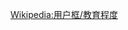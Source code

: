 {{Userbox
  |id=NCSU
  |style="font-size:10pt;padding:4pt;line-height:1.25em" 
  |id-c=#ffffff
  |info=這名用戶是'''[[北卡罗来纳州立大学]]'''的學生、校友或教職人員。
  |info-c=#FFE4E1
  |info-s=10
  |border-c=#e00000
}}
<noinclude>
[[Wikipedia:用户框/教育程度]]
</noinclude>
